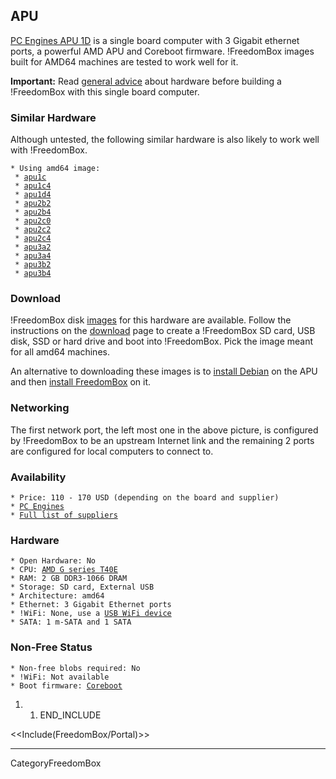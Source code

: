 == APU ==

{{attachment:apu1d.jpg|PC Engines APU 1D|width=632,height=319}}

[[http://www.pcengines.ch/apu1d.htm|PC Engines APU 1D]] is a single board computer with 3 Gigabit ethernet ports, a powerful AMD APU and Coreboot firmware.  !FreedomBox images built for AMD64 machines are tested to work well for it.

'''Important:''' Read [[FreedomBox/Hardware|general advice]] about hardware before building a !FreedomBox with this single board computer.

=== Similar Hardware ===

Although untested, the following similar hardware is also likely to work well with !FreedomBox.

 * Using amd64 image:
  * [[http://www.pcengines.ch/apu1c.htm|apu1c]]
  * [[http://www.pcengines.ch/apu1c4.htm|apu1c4]]
  * [[http://www.pcengines.ch/apu1d4.htm|apu1d4]]
  * [[http://www.pcengines.ch/apu2b2.htm|apu2b2]]
  * [[http://www.pcengines.ch/apu2b4.htm|apu2b4]]
  * [[http://www.pcengines.ch/apu2c0.htm|apu2c0]]
  * [[http://www.pcengines.ch/apu2c2.htm|apu2c2]]
  * [[http://www.pcengines.ch/apu2c4.htm|apu2c4]]
  * [[http://www.pcengines.ch/apu3a2.htm|apu3a2]]
  * [[http://www.pcengines.ch/apu3a4.htm|apu3a4]]
  * [[http://www.pcengines.ch/apu3b2.htm|apu3b2]]
  * [[http://www.pcengines.ch/apu3b4.htm|apu3b4]]

=== Download ===

!FreedomBox disk [[FreedomBox/Download|images]] for this hardware are available.  Follow the instructions on the [[FreedomBox/Download|download]] page to create a !FreedomBox SD card, USB disk, SSD or hard drive and boot into !FreedomBox.  Pick the image meant for all amd64 machines.

An alternative to downloading these images is to [[InstallingDebianOn/Alix3d2|install Debian]] on the APU and then [[FreedomBox/Hardware/Debian|install FreedomBox]] on it.

=== Networking ===

The first network port, the left most one in the above picture, is configured by !FreedomBox to be an upstream Internet link and the remaining 2 ports are configured for local computers to connect to.

=== Availability ===

 * Price: 110 - 170 USD (depending on the board and supplier)
 * [[http://www.pcengines.ch/order.htm|PC Engines]]
 * [[http://www.pcengines.ch/order.htm|Full list of suppliers]]

=== Hardware ===

 * Open Hardware: No
 * CPU: [[http://www.amd.com/en-gb/products/embedded/processors/g-series|AMD G series T40E]]
 * RAM: 2 GB DDR3-1066 DRAM
 * Storage: SD card, External USB
 * Architecture: amd64
 * Ethernet: 3 Gigabit Ethernet ports
 * !WiFi: None, use a [[FreedomBox/Hardware/USBWiFi|USB WiFi device]]
 * SATA: 1 m-SATA and 1 SATA

=== Non-Free Status ===

 * Non-free blobs required: No
 * !WiFi: Not available
 * Boot firmware: [[http://www.pcengines.ch/apu1d.htm|Coreboot]]

## END_INCLUDE

<<Include(FreedomBox/Portal)>>

----
CategoryFreedomBox
